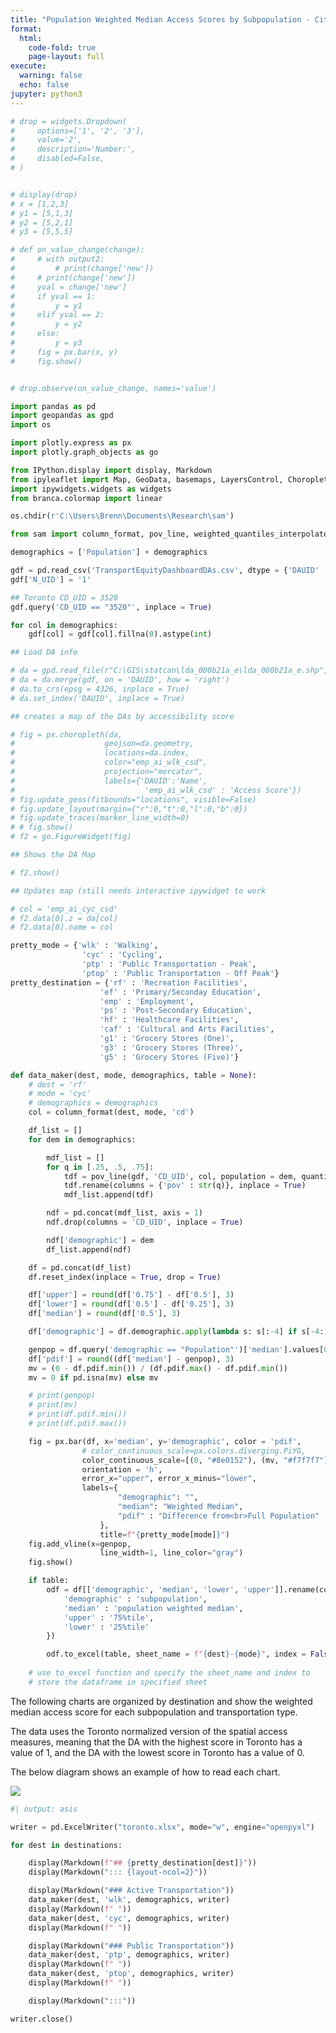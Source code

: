```yaml
---
title: "Population Weighted Median Access Scores by Subpopulation - City of Toronto"
format:
  html:
    code-fold: true
    page-layout: full
execute: 
  warning: false
  echo: false
jupyter: python3
---
```


```python
# drop = widgets.Dropdown(
#     options=['1', '2', '3'],
#     value='2',
#     description='Number:',
#     disabled=False,
# )


# display(drop)
# x = [1,2,3]
# y1 = [5,1,3]
# y2 = [5,2,1]
# y3 = [5,5,5]

# def on_value_change(change):
#     # with output2:
#         # print(change['new'])
#     # print(change['new'])
#     yval = change['new']
#     if yval == 1:
#         y = y1
#     elif yval == 2:
#         y = y2
#     else:
#         y = y3
#     fig = px.bar(x, y)
#     fig.show()


# drop.observe(on_value_change, names='value')

```

```python
import pandas as pd
import geopandas as gpd
import os

import plotly.express as px
import plotly.graph_objects as go

from IPython.display import display, Markdown
from ipyleaflet import Map, GeoData, basemaps, LayersControl, Choropleth
import ipywidgets.widgets as widgets
from branca.colormap import linear

os.chdir(r'C:\Users\Brenn\Documents\Research\sam')

from sam import column_format, pov_line, weighted_quantiles_interpolate, demographics, modes, destinations

demographics = ['Population'] + demographics

```

```python
gdf = pd.read_csv('TransportEquityDashboardDAs.csv', dtype = {'DAUID' : str, 'CD_UID' : str, 'CMA_UID' : str, 'CSD_UID' : str})
gdf['N_UID'] = '1'

## Toronto CD_UID = 3520
gdf.query('CD_UID == "3520"', inplace = True)

for col in demographics:
    gdf[col] = gdf[col].fillna(0).astype(int)
```

```python

## Load DA info

# da = gpd.read_file(r"C:\GIS\statcan\lda_000b21a_e\lda_000b21a_e.shp", dtype = {'DAUID' : str}, bbox = (7.201955e+06, 917957.217143, 7.243310e+06, 954707.351429))
# da = da.merge(gdf, on = 'DAUID', how = 'right')
# da.to_crs(epsg = 4326, inplace = True)
# da.set_index('DAUID', inplace = True)

```
```python
## creates a map of the DAs by accessibility score

# fig = px.choropleth(da,
#                    geojson=da.geometry,
#                    locations=da.index,
#                    color="emp_ai_wlk_csd",
#                    projection="mercator",
#                    labels={'DAUID':'Name',
#                             'emp_ai_wlk_csd' : 'Access Score'})
# fig.update_geos(fitbounds="locations", visible=False)
# fig.update_layout(margin={"r":0,"t":0,"l":0,"b":0})
# fig.update_traces(marker_line_width=0)
# # fig.show()
# f2 = go.FigureWidget(fig)
```

```python
## Shows the DA Map

# f2.show()
```

```python
## Updates map (still needs interactive ipywidget to work

# col = 'emp_ai_cyc_csd'
# f2.data[0].z = da[col]
# f2.data[0].name = col
```

```python
pretty_mode = {'wlk' : 'Walking',
                'cyc' : 'Cycling',
                'ptp' : 'Public Transportation - Peak',
                'ptop' : 'Public Transportation - Off Peak'}
pretty_destination = {'rf' : 'Recreation Facilities',
                    'ef' : 'Primary/Seconday Education',
                    'emp' : 'Employment',
                    'ps' : 'Post-Secondary Education',
                    'hf' : 'Healthcare Facilities',
                    'caf' : 'Cultural and Arts Facilities',
                    'g1' : 'Grocery Stores (One)',
                    'g3' : 'Grocery Stores (Three)',
                    'g5' : 'Grocery Stores (Five)'}

def data_maker(dest, mode, demographics, table = None):
    # dest = 'rf'
    # mode = 'cyc'
    # demographics = demographics
    col = column_format(dest, mode, 'cd')

    df_list = []
    for dem in demographics:

        mdf_list = []
        for q in [.25, .5, .75]:
            tdf = pov_line(gdf, 'CD_UID', col, population = dem, quantile = q)
            tdf.rename(columns = {'pov' : str(q)}, inplace = True)
            mdf_list.append(tdf)

        ndf = pd.concat(mdf_list, axis = 1)
        ndf.drop(columns = 'CD_UID', inplace = True)

        ndf['demographic'] = dem
        df_list.append(ndf)

    df = pd.concat(df_list)
    df.reset_index(inplace = True, drop = True)

    df['upper'] = round(df['0.75'] - df['0.5'], 3)
    df['lower'] = round(df['0.5'] - df['0.25'], 3)
    df['median'] = round(df['0.5'], 3)

    df['demographic'] = df.demographic.apply(lambda s: s[:-4] if s[-4:] == '_num' else s)

    genpop = df.query('demographic == "Population"')['median'].values[0]
    df['pdif'] = round((df['median'] - genpop), 3)
    mv = (0 - df.pdif.min()) / (df.pdif.max() - df.pdif.min())
    mv = 0 if pd.isna(mv) else mv

    # print(genpop)
    # print(mv)
    # print(df.pdif.min())
    # print(df.pdif.max())

    fig = px.bar(df, x='median', y='demographic', color = 'pdif',
                # color_continuous_scale=px.colors.diverging.PiYG,
                color_continuous_scale=[(0, "#8e0152"), (mv, "#f7f7f7"), (1, "#276419")],
                orientation = 'h',
                error_x="upper", error_x_minus="lower",
                labels={
                        "demographic": "",
                        "median": "Weighted Median",
                        "pdif" : "Difference from<br>Full Population"
                    },
                    title=f"{pretty_mode[mode]}")
    fig.add_vline(x=genpop,
                    line_width=1, line_color="gray")
    fig.show()

    if table:
        odf = df[['demographic', 'median', 'lower', 'upper']].rename(columns = {
            'demographic' : 'subpopulation',
            'median' : 'population weighted median',
            'upper' : '75%tile',
            'lower' : '25%tile'
        })

        odf.to_excel(table, sheet_name = f"{dest}-{mode}", index = False)
     
    # use to_excel function and specify the sheet_name and index to 
    # store the dataframe in specified sheet

```

The following charts are organized by destination and show the weighted median access score for each subpopulation and transportation type.

The data uses the Toronto normalized version of the spatial access measures, meaning that the DA with the highest score in Toronto has a value of 1, and the DA with the lowest score in Toronto has a value of 0.

The below diagram shows an example of how to read each chart.

![](torontoDiagram.png)

:::: {.panel-tabset}

```python
#| output: asis

writer = pd.ExcelWriter("toronto.xlsx", mode="w", engine="openpyxl")

for dest in destinations:

    display(Markdown(f"## {pretty_destination[dest]}"))
    display(Markdown("::: {layout-ncol=2}"))

    display(Markdown("### Active Transportation"))
    data_maker(dest, 'wlk', demographics, writer)
    display(Markdown(f" "))
    data_maker(dest, 'cyc', demographics, writer)
    display(Markdown(f" "))

    display(Markdown("### Public Transportation"))
    data_maker(dest, 'ptp', demographics, writer)
    display(Markdown(f" "))
    data_maker(dest, 'ptop', demographics, writer)
    display(Markdown(f" "))

    display(Markdown(":::"))

writer.close()


```

::::

